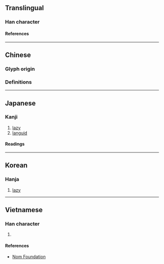 {{also|懶|懒}}
{{character info/new}}
{{character info|0x2F86A}}
{{character info|0x2F86B}}
==Translingual==

===Han character===
{{Han char|rn=38|rad=女|as=16|sn=19|four=47486|canj=VDLC|ids=⿰女賴}}

====References====
{{Han ref|kx=0273.360|dkj=06872|dj=0542.080|hdz=21089.090|uh=5B3E}}

----

==Chinese==
===Glyph origin===
{{Han etym}}
===Definitions===
{{zh-see|懶|v}}

----

==Japanese==

===Kanji===
{{ja-kanji|grade=|rs=女16}}

# [[lazy]]
# [[languid]]

====Readings====
{{ja-readings
|on=らん
|kun=おこたる, ものうい
}}

----

==Korean==

===Hanja===
{{ko-hanja/new|[[게으르다|게으를]]|난}}

# [[lazy]]

----

==Vietnamese==

===Han character===
{{vi-readings|rs=女16|reading=lãn}}

# {{rfdef|vi|sort=女16}}

====References====
* [http://nomfoundation.org/common/nom_details.php?codepoint=5b3e Nom Foundation]